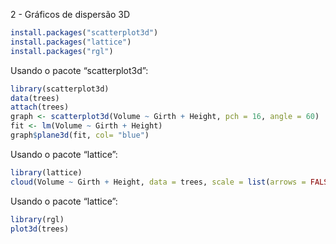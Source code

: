 2 - Gráficos de dispersão 3D

```r
install.packages("scatterplot3d")
install.packages("lattice")
install.packages("rgl")
```

Usando o pacote "scatterplot3d":
```r
library(scatterplot3d)
data(trees)
attach(trees)
graph <- scatterplot3d(Volume ~ Girth + Height, pch = 16, angle = 60)
fit <- lm(Volume ~ Girth + Height)
graph$plane3d(fit, col= "blue")
```

Usando o pacote "lattice":
```r
library(lattice)
cloud(Volume ~ Girth + Height, data = trees, scale = list(arrows = FALSE))
```

Usando o pacote "lattice":
```r
library(rgl)
plot3d(trees)
```